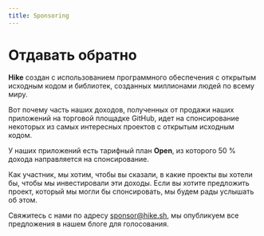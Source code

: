 ```yaml
---
title: Sponsoring
---
```


# Отдавать обратно

**Hike** создан с использованием программного обеспечения с открытым исходным кодом и библиотек, созданных миллионами людей по всему миру.

Вот почему часть наших доходов, полученных от продажи наших приложений на торговой площадке GitHub, идет на спонсирование некоторых из самых интересных проектов с открытым исходным кодом.

У наших приложений есть тарифный план **Open**, из которого 50 % дохода направляется на спонсирование.

Как участник, мы хотим, чтобы вы сказали, в какие проекты вы хотели бы, чтобы мы инвестировали эти доходы. Если вы хотите предложить проект, который мы могли бы спонсировать, мы будем рады услышать об этом.

Свяжитесь с нами по адресу [sponsor@hike.sh](mailto:sponsor@hike.sh), мы опубликуем все предложения в нашем блоге для голосования.
